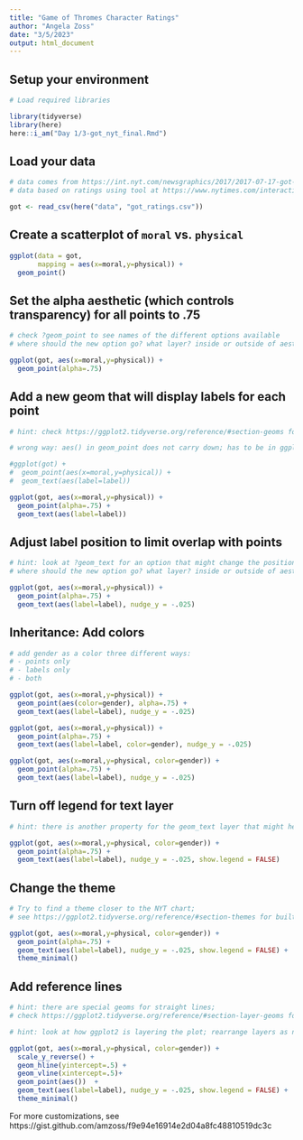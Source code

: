 ```yaml
---
title: "Game of Thromes Character Ratings"
author: "Angela Zoss"
date: "3/5/2023"
output: html_document
---
```


## Setup your environment

```r

# Load required libraries

library(tidyverse)
library(here)
here::i_am("Day 1/3-got_nyt_final.Rmd")

```

## Load your data

```r

# data comes from https://int.nyt.com/newsgraphics/2017/2017-07-17-got-matrix/mean.json
# data based on ratings using tool at https://www.nytimes.com/interactive/2017/08/09/upshot/game-of-thrones-chart.html

got <- read_csv(here("data", "got_ratings.csv"))

```

## Create a scatterplot of `moral` vs. `physical`

```r

ggplot(data = got, 
       mapping = aes(x=moral,y=physical)) + 
  geom_point()

```


## Set the alpha aesthetic (which controls transparency) for all points to .75

```r

# check ?geom_point to see names of the different options available
# where should the new option go? what layer? inside or outside of aesthetics?

ggplot(got, aes(x=moral,y=physical)) + 
  geom_point(alpha=.75)

```

## Add a new geom that will display labels for each point

```r

# hint: check https://ggplot2.tidyverse.org/reference/#section-geoms for all geom options

# wrong way: aes() in geom_point does not carry down; has to be in ggplot() or in both geom layers

#ggplot(got) +
#  geom_point(aes(x=moral,y=physical)) + 
#  geom_text(aes(label=label))

ggplot(got, aes(x=moral,y=physical)) + 
  geom_point(alpha=.75) + 
  geom_text(aes(label=label))

```

## Adjust label position to limit overlap with points

```r

# hint: look at ?geom_text for an option that might change the position slightly
# where should the new option go? what layer? inside or outside of aesthetics?

ggplot(got, aes(x=moral,y=physical)) + 
  geom_point(alpha=.75) + 
  geom_text(aes(label=label), nudge_y = -.025)

```

## Inheritance: Add colors

```r

# add gender as a color three different ways:
# - points only
# - labels only
# - both

ggplot(got, aes(x=moral,y=physical)) + 
  geom_point(aes(color=gender), alpha=.75) + 
  geom_text(aes(label=label), nudge_y = -.025)

ggplot(got, aes(x=moral,y=physical)) + 
  geom_point(alpha=.75) + 
  geom_text(aes(label=label, color=gender), nudge_y = -.025)

ggplot(got, aes(x=moral,y=physical, color=gender)) + 
  geom_point(alpha=.75) + 
  geom_text(aes(label=label), nudge_y = -.025)

```

## Turn off legend for text layer

```r

# hint: there is another property for the geom_text layer that might help

ggplot(got, aes(x=moral,y=physical, color=gender)) + 
  geom_point(alpha=.75) + 
  geom_text(aes(label=label), nudge_y = -.025, show.legend = FALSE)

```

## Change the theme

```r
# Try to find a theme closer to the NYT chart;
# see https://ggplot2.tidyverse.org/reference/#section-themes for built-in themes

ggplot(got, aes(x=moral,y=physical, color=gender)) + 
  geom_point(alpha=.75) + 
  geom_text(aes(label=label), nudge_y = -.025, show.legend = FALSE) +
  theme_minimal()

```

## Add reference lines

```r
# hint: there are special geoms for straight lines;
# check https://ggplot2.tidyverse.org/reference/#section-layer-geoms for all geom options

# hint: look at how ggplot2 is layering the plot; rearrange layers as needed

ggplot(got, aes(x=moral,y=physical, color=gender)) + 
  scale_y_reverse() +
  geom_hline(yintercept=.5) +
  geom_vline(xintercept=.5)+ 
  geom_point(aes())  + 
  geom_text(aes(label=label), nudge_y = -.025, show.legend = FALSE) +
  theme_minimal()

```

For more customizations, see https://gist.github.com/amzoss/f9e94e16914e2d04a8fc48810519dc3c